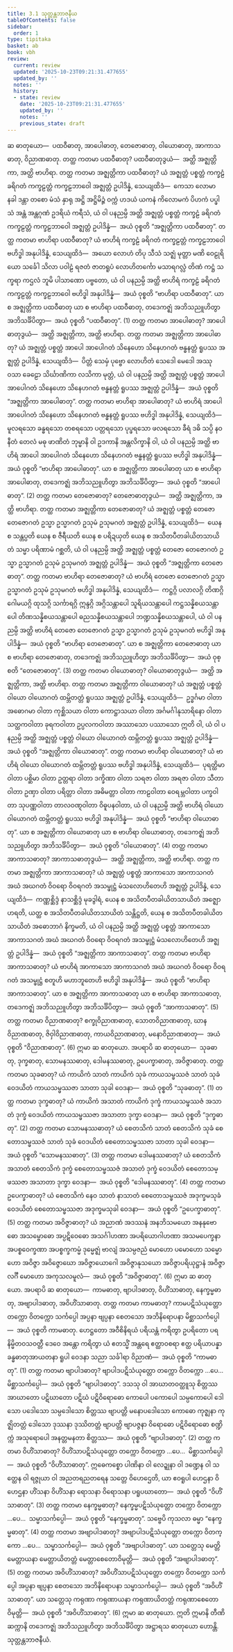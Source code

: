 ```yaml
---
title: 3.1 သုတ္တန္တဘာဇနီယ
tableOfContents: false
sidebar:
  order: 1
type: tipitaka
basket: ab
book: vbh
review:
  current: review
  updated: '2025-10-23T09:21:31.477655'
  updated_by: ''
  notes: ''
  history:
  - state: review
    date: '2025-10-23T09:21:31.477655'
    updated_by: ''
    notes: ''
    previous_state: draft
---
```



<ReviewStatus review={frontmatter.review} showDetails={true} />

<HypothesisAnnotation frontmatter={frontmatter} />

<DynamicBreadcrumb />

<Division number="172" book="vbh" e="ch" v="30" p="84">

<Paragraph number="613" book="vbh">
ဆ ဓာတုယော—  ပထဝီဓာတု, အာပေါဓာတု, တေဇောဓာတု, ဝါယောဓာတု, အာကာသဓာတု, ဝိညာဏဓာတု.
</Paragraph>

</Division>
<Division number="173" book="vbh" e="ch" v="30" p="84">

<Paragraph number="614" book="vbh">
တတ္ထ ကတမာ ပထဝီဓာတု? ပထဝီဓာတုဒွယံ—  အတ္ထိ အဇ္ဈတ္တိကာ, အတ္ထိ ဗာဟိရာ. တတ္ထ ကတမာ အဇ္ဈတ္တိကာ ပထဝီဓာတု? ယံ အဇ္ဈတ္တံ ပစ္စတ္တံ ကက္ခဠံ ခရိဂတံ ကက္ခဠတ္တံ ကက္ခဠဘာဝေါ အဇ္ဈတ္တံ ဥပါဒိန္နံ, သေယျထိဒံ—  ကေသာ လောမာ နခါ ဒန္တာ တစော မံသံ နှာရု အဋ္ဌိ အဋ္ဌိမိဉ္ဇံ ဝက္ကံ ဟဒယံ ယကနံ ကိလောမကံ ပိဟကံ ပပ္ဖါသံ အန္တံ အန္တဂုဏံ ဥဒရိယံ ကရီသံ, ယံ ဝါ ပနညမ္ပိ အတ္ထိ အဇ္ဈတ္တံ ပစ္စတ္တံ ကက္ခဠံ ခရိဂတံ ကက္ခဠတ္တံ ကက္ခဠဘာဝေါ အဇ္ဈတ္တံ ဥပါဒိန္နံ—  အယံ ဝုစ္စတိ “အဇ္ဈတ္တိကာ ပထဝီဓာတု”.
</Paragraph>

<Paragraph number="615" book="vbh">
တတ္ထ ကတမာ ဗာဟိရာ ပထဝီဓာတု? ယံ ဗာဟိရံ ကက္ခဠံ ခရိဂတံ ကက္ခဠတ္တံ ကက္ခဠဘာဝေါ ဗဟိဒ္ဓါ အနုပါဒိန္နံ, သေယျထိဒံ—  အယော လောဟံ တိပု သီသံ သဇ္ဈံ မုတ္တာ မဏိ ဝေဠုရိယော သင်္ခေါ သိလာ ပဝါဠံ ရဇတံ ဇာတရူပံ လောဟိတင်္ကော မသာရဂလ္လံ တိဏံ ကဋ္ဌံ သက္ခရာ ကဌလံ ဘူမိ ပါသာဏော ပဗ္ဗတော, ယံ ဝါ ပနညမ္ပိ အတ္ထိ ဗာဟိရံ ကက္ခဠံ ခရိဂတံ ကက္ခဠတ္တံ ကက္ခဠဘာဝေါ ဗဟိဒ္ဓါ အနုပါဒိန္နံ—  အယံ ဝုစ္စတိ “ဗာဟိရာ ပထဝီဓာတု”. ယာ စ အဇ္ဈတ္တိကာ ပထဝီဓာတု ယာ စ ဗာဟိရာ ပထဝီဓာတု, တဒေကဇ္ဈံ အဘိသညူဟိတွာ အဘိသင်္ခိပိတွာ—  အယံ ဝုစ္စတိ “ပထဝီဓာတု”. (1)
</Paragraph>

</Division>
<Division number="174" book="vbh" e="ch" v="30" p="84">

<Paragraph number="616" book="vbh">
တတ္ထ ကတမာ အာပေါဓာတု? အာပေါဓာတုဒွယံ—  အတ္ထိ အဇ္ဈတ္တိကာ, အတ္ထိ ဗာဟိရာ. တတ္ထ ကတမာ အဇ္ဈတ္တိကာ အာပေါဓာတု? ယံ အဇ္ဈတ္တံ ပစ္စတ္တံ အာပေါ အာပေါဂတံ သိနေဟော သိနေဟဂတံ ဗန္ဓနတ္တံ ရူပဿ အဇ္ဈတ္တံ ဥပါဒိန္နံ, သေယျထိဒံ—  ပိတ္တံ သေမှံ ပုဗ္ဗော လောဟိတံ သေဒေါ မေဒေါ အဿု ဝသာ ခေဠော သိင်္ဃာဏိကာ လသိကာ မုတ္တံ, ယံ ဝါ ပနညမ္ပိ အတ္ထိ အဇ္ဈတ္တံ ပစ္စတ္တံ အာပေါ အာပေါဂတံ သိနေဟော သိနေဟဂတံ ဗန္ဓနတ္တံ ရူပဿ အဇ္ဈတ္တံ ဥပါဒိန္နံ—  အယံ ဝုစ္စတိ “အဇ္ဈတ္တိကာ အာပေါဓာတု”.
</Paragraph>

<Paragraph number="617" book="vbh">
တတ္ထ ကတမာ ဗာဟိရာ အာပေါဓာတု? ယံ ဗာဟိရံ အာပေါ အာပေါဂတံ သိနေဟော သိနေဟဂတံ ဗန္ဓနတ္တံ ရူပဿ ဗဟိဒ္ဓါ အနုပါဒိန္နံ, သေယျထိဒံ—  မူလရသော ခန္ဓရသော တစရသော ပတ္တရသော ပုပ္ဖရသော ဖလရသော ခီရံ ဒဓိ သပ္ပိ နဝနီတံ တေလံ မဓု ဖာဏိတံ ဘုမ္မာနိ ဝါ ဥဒကာနိ အန္တလိက္ခာနိ ဝါ, ယံ ဝါ ပနညမ္ပိ အတ္ထိ ဗာဟိရံ အာပေါ အာပေါဂတံ သိနေဟော သိနေဟဂတံ ဗန္ဓနတ္တံ ရူပဿ ဗဟိဒ္ဓါ အနုပါဒိန္နံ—  အယံ ဝုစ္စတိ “ဗာဟိရာ အာပေါဓာတု”. ယာ စ အဇ္ဈတ္တိကာ အာပေါဓာတု ယာ စ ဗာဟိရာ အာပေါဓာတု, တဒေကဇ္ဈံ အဘိသညူဟိတွာ အဘိသင်္ခိပိတွာ—  အယံ ဝုစ္စတိ “အာပေါဓာတု”. (2)
</Paragraph>

</Division>
<Division number="175" book="vbh" e="ch" v="30" p="85">

<Paragraph number="618" book="vbh">
တတ္ထ ကတမာ တေဇောဓာတု? တေဇောဓာတုဒွယံ—  အတ္ထိ အဇ္ဈတ္တိကာ, အတ္ထိ ဗာဟိရာ. တတ္ထ ကတမာ အဇ္ဈတ္တိကာ တေဇောဓာတု? ယံ အဇ္ဈတ္တံ ပစ္စတ္တံ တေဇော တေဇောဂတံ ဥသ္မာ ဥသ္မာဂတံ ဥသုမံ ဥသုမဂတံ အဇ္ဈတ္တံ ဥပါဒိန္နံ, သေယျထိဒံ—  ယေန စ သန္တပ္ပတိ ယေန စ ဇီရီယတိ ယေန စ ပရိဍယှတိ ယေန စ အသိတပီတခါယိတသာယိတံ သမ္မာ ပရိဏာမံ ဂစ္ဆတိ, ယံ ဝါ ပနညမ္ပိ အတ္ထိ အဇ္ဈတ္တံ ပစ္စတ္တံ တေဇော တေဇောဂတံ ဥသ္မာ ဥသ္မာဂတံ ဥသုမံ ဥသုမဂတံ အဇ္ဈတ္တံ ဥပါဒိန္နံ—  အယံ ဝုစ္စတိ “အဇ္ဈတ္တိကာ တေဇောဓာတု”.
</Paragraph>

<Paragraph number="619" book="vbh">
တတ္ထ ကတမာ ဗာဟိရာ တေဇောဓာတု? ယံ ဗာဟိရံ တေဇော တေဇောဂတံ ဥသ္မာ ဥသ္မာဂတံ ဥသုမံ ဥသုမဂတံ ဗဟိဒ္ဓါ အနုပါဒိန္နံ, သေယျထိဒံ—  ကဋ္ဌဂ္ဂိ ပလာလဂ္ဂိ တိဏဂ္ဂိ ဂေါမယဂ္ဂိ ထုသဂ္ဂိ သင်္ကာရဂ္ဂိ ဣန္ဒဂ္ဂိ အဂ္ဂိသန္တာပေါ သူရိယသန္တာပေါ ကဋ္ဌသန္နိစယသန္တာပေါ တိဏသန္နိစယသန္တာပေါ ဓညသန္နိစယသန္တာပေါ ဘဏ္ဍသန္နိစယသန္တာပေါ, ယံ ဝါ ပနညမ္ပိ အတ္ထိ ဗာဟိရံ တေဇော တေဇောဂတံ ဥသ္မာ ဥသ္မာဂတံ ဥသုမံ ဥသုမဂတံ ဗဟိဒ္ဓါ အနုပါဒိန္နံ—  အယံ ဝုစ္စတိ “ဗာဟိရာ တေဇောဓာတု”. ယာ စ အဇ္ဈတ္တိကာ တေဇောဓာတု ယာ စ ဗာဟိရာ တေဇောဓာတု, တဒေကဇ္ဈံ အဘိသညူဟိတွာ အဘိသင်္ခိပိတွာ—  အယံ ဝုစ္စတိ “တေဇောဓာတု”. (3)
</Paragraph>

</Division>
<Division number="176" book="vbh" e="ch" v="30" p="86">

<Paragraph number="620" book="vbh">
တတ္ထ ကတမာ ဝါယောဓာတု? ဝါယောဓာတုဒွယံ—  အတ္ထိ အဇ္ဈတ္တိကာ, အတ္ထိ ဗာဟိရာ. တတ္ထ ကတမာ အဇ္ဈတ္တိကာ ဝါယောဓာတု? ယံ အဇ္ဈတ္တံ ပစ္စတ္တံ ဝါယော ဝါယောဂတံ ထမ္ဘိတတ္တံ ရူပဿ အဇ္ဈတ္တံ ဥပါဒိန္နံ, သေယျထိဒံ—  ဥဒ္ဓင်္ဂမာ ဝါတာ အဓောဂမာ ဝါတာ ကုစ္ဆိသယာ ဝါတာ ကောဋ္ဌာသယာ ဝါတာ အင်္ဂမင်္ဂါနုသာရိနော ဝါတာ သတ္ထကဝါတာ ခုရကဝါတာ ဥပ္ပလကဝါတာ အဿာသော ပဿာသော ဣတိ ဝါ, ယံ ဝါ ပနညမ္ပိ အတ္ထိ အဇ္ဈတ္တံ ပစ္စတ္တံ ဝါယော ဝါယောဂတံ ထမ္ဘိတတ္တံ ရူပဿ အဇ္ဈတ္တံ ဥပါဒိန္နံ—  အယံ ဝုစ္စတိ “အဇ္ဈတ္တိကာ ဝါယောဓာတု”.
</Paragraph>

<Paragraph number="621" book="vbh">
တတ္ထ ကတမာ ဗာဟိရာ ဝါယောဓာတု? ယံ ဗာဟိရံ ဝါယော ဝါယောဂတံ ထမ္ဘိတတ္တံ ရူပဿ ဗဟိဒ္ဓါ အနုပါဒိန္နံ, သေယျထိဒံ—  ပုရတ္ထိမာ ဝါတာ ပစ္ဆိမာ ဝါတာ ဥတ္တရာ ဝါတာ ဒက္ခိဏာ ဝါတာ သရဇာ ဝါတာ အရဇာ ဝါတာ သီတာ ဝါတာ ဥဏှာ ဝါတာ ပရိတ္တာ ဝါတာ အဓိမတ္တာ ဝါတာ ကာဠဝါတာ ဝေရမ္ဘဝါတာ ပက္ခဝါတာ သုပဏ္ဏဝါတာ တာလဝဏ္ဋဝါတာ ဝိဓူပနဝါတာ, ယံ ဝါ ပနညမ္ပိ အတ္ထိ ဗာဟိရံ ဝါယော ဝါယောဂတံ ထမ္ဘိတတ္တံ ရူပဿ ဗဟိဒ္ဓါ အနုပါဒိန္နံ—  အယံ ဝုစ္စတိ “ဗာဟိရာ ဝါယောဓာတု”. ယာ စ အဇ္ဈတ္တိကာ ဝါယောဓာတု ယာ စ ဗာဟိရာ ဝါယောဓာတု, တဒေကဇ္ဈံ အဘိသညူဟိတွာ အဘိသင်္ခိပိတွာ—  အယံ ဝုစ္စတိ “ဝါယောဓာတု”. (4)
</Paragraph>

</Division>
<Division number="177" book="vbh" e="ch" v="30" p="86">

<Paragraph number="622" book="vbh">
တတ္ထ ကတမာ အာကာသဓာတု? အာကာသဓာတုဒွယံ—  အတ္ထိ အဇ္ဈတ္တိကာ, အတ္ထိ ဗာဟိရာ. တတ္ထ ကတမာ အဇ္ဈတ္တိကာ အာကာသဓာတု? ယံ အဇ္ဈတ္တံ ပစ္စတ္တံ အာကာသော အာကာသဂတံ အဃံ အဃဂတံ ဝိဝရော ဝိဝရဂတံ အသမ္ဖုဋ္ဌံ မံသလောဟိတေဟိ အဇ္ဈတ္တံ ဥပါဒိန္နံ, သေယျထိဒံ—  ကဏ္ဏစ္ဆိဒ္ဒံ နာသစ္ဆိဒ္ဒံ မုခဒွါရံ, ယေန စ အသိတပီတခါယိတသာယိတံ အဇ္ဈောဟရတိ, ယတ္ထ စ အသိတပီတခါယိတသာယိတံ သန္တိဋ္ဌတိ, ယေန စ အသိတပီတခါယိတသာယိတံ အဓောဘာဂံ နိက္ခမတိ, ယံ ဝါ ပနညမ္ပိ အတ္ထိ အဇ္ဈတ္တံ ပစ္စတ္တံ အာကာသော အာကာသဂတံ အဃံ အဃဂတံ ဝိဝရော ဝိဝရဂတံ အသမ္ဖုဋ္ဌံ မံသလောဟိတေဟိ အဇ္ဈတ္တံ ဥပါဒိန္နံ—  အယံ ဝုစ္စတိ “အဇ္ဈတ္တိကာ အာကာသဓာတု”.
</Paragraph>

<Paragraph number="623" book="vbh">
တတ္ထ ကတမာ ဗာဟိရာ အာကာသဓာတု? ယံ ဗာဟိရံ အာကာသော အာကာသဂတံ အဃံ အဃဂတံ ဝိဝရော ဝိဝရဂတံ အသမ္ဖုဋ္ဌံ စတူဟိ မဟာဘူတေဟိ ဗဟိဒ္ဓါ အနုပါဒိန္နံ—  အယံ ဝုစ္စတိ “ဗာဟိရာ အာကာသဓာတု”. ယာ စ အဇ္ဈတ္တိကာ အာကာသဓာတု ယာ စ ဗာဟိရာ အာကာသဓာတု, တဒေကဇ္ဈံ အဘိသညူဟိတွာ အဘိသင်္ခိပိတွာ—  အယံ ဝုစ္စတိ “အာကာသဓာတု”. (5)
</Paragraph>

</Division>
<Division number="178" book="vbh" e="ch" v="30" p="87">

<Paragraph number="624" book="vbh">
တတ္ထ ကတမာ ဝိညာဏဓာတု? စက္ခုဝိညာဏဓာတု, သောတဝိညာဏဓာတု, ဃာနဝိညာဏဓာတု, ဇိဝှါဝိညာဏဓာတု, ကာယဝိညာဏဓာတု, မနောဝိညာဏဓာတု—  အယံ ဝုစ္စတိ “ဝိညာဏဓာတု”. (6)

</Paragraph>
</Division>

<Paragraph number="625" type="center" book="vbh">
ဣမာ ဆ ဓာတုယော.


</Paragraph>

<Division number="179" book="vbh" e="ch" v="30" p="87">

<Paragraph number="626" book="vbh">
အပရာပိ ဆ ဓာတုယော—  သုခဓာတု, ဒုက္ခဓာတု, သောမနဿဓာတု, ဒေါမနဿဓာတု, ဥပေက္ခာဓာတု, အဝိဇ္ဇာဓာတု.
</Paragraph>

</Division>
<Division number="180" book="vbh" e="ch" v="30" p="87">

<Paragraph number="627" book="vbh">
တတ္ထ ကတမာ သုခဓာတု? ယံ ကာယိကံ သာတံ ကာယိကံ သုခံ ကာယသမ္ဖဿဇံ သာတံ သုခံ ဝေဒယိတံ ကာယသမ္ဖဿဇာ သာတာ သုခါ ဝေဒနာ—  အယံ ဝုစ္စတိ “သုခဓာတု”. (1)
</Paragraph>

<Paragraph number="628" book="vbh">
တတ္ထ ကတမာ ဒုက္ခဓာတု? ယံ ကာယိကံ အသာတံ ကာယိကံ ဒုက္ခံ ကာယသမ္ဖဿဇံ အသာတံ ဒုက္ခံ ဝေဒယိတံ ကာယသမ္ဖဿဇာ အသာတာ ဒုက္ခာ ဝေဒနာ—  အယံ ဝုစ္စတိ “ဒုက္ခဓာတု”. (2)
</Paragraph>

<Paragraph number="629" book="vbh">
တတ္ထ ကတမာ သောမနဿဓာတု? ယံ စေတသိကံ သာတံ စေတသိကံ သုခံ စေတောသမ္ဖဿဇံ သာတံ သုခံ ဝေဒယိတံ စေတောသမ္ဖဿဇာ သာတာ သုခါ ဝေဒနာ—  အယံ ဝုစ္စတိ “သောမနဿဓာတု”. (3)
</Paragraph>

<Paragraph number="630" book="vbh">
တတ္ထ ကတမာ ဒေါမနဿဓာတု? ယံ စေတသိကံ အသာတံ စေတသိကံ ဒုက္ခံ စေတောသမ္ဖဿဇံ အသာတံ ဒုက္ခံ ဝေဒယိတံ စေတောသမ္ဖဿဇာ အသာတာ ဒုက္ခာ ဝေဒနာ—  အယံ ဝုစ္စတိ “ဒေါမနဿဓာတု”. (4)
</Paragraph>

<Paragraph number="631" book="vbh">
တတ္ထ ကတမာ ဥပေက္ခာဓာတု? ယံ စေတသိကံ နေဝ သာတံ နာသာတံ စေတောသမ္ဖဿဇံ အဒုက္ခမသုခံ ဝေဒယိတံ စေတောသမ္ဖဿဇာ အဒုက္ခမသုခါ ဝေဒနာ—  အယံ ဝုစ္စတိ “ဥပေက္ခာဓာတု”. (5)
</Paragraph>

<Paragraph number="632" book="vbh">
တတ္ထ ကတမာ အဝိဇ္ဇာဓာတု? ယံ အညာဏံ အဒဿနံ အနဘိသမယော အနနုဗောဓော အသမ္ဗောဓော အပ္ပဋိဝေဓော အသင်္ဂါဟဏာ အပရိယောဂါဟဏာ အသမပေက္ခနာ အပစ္စဝေက္ခဏာ အပစ္စက္ခကမ္မံ ဒုမ္မေဇ္ဈံ ဗာလျံ အသမ္ပဇညံ မောဟော ပမောဟော သမ္မောဟော အဝိဇ္ဇာ အဝိဇ္ဇောဃော အဝိဇ္ဇာယောဂေါ အဝိဇ္ဇာနုသယော အဝိဇ္ဇာပရိယုဋ္ဌာနံ အဝိဇ္ဇာလင်္ဂီ မောဟော အကုသလမူလံ—  အယံ ဝုစ္စတိ “အဝိဇ္ဇာဓာတု”. (6)

</Paragraph>
</Division>

<Paragraph number="633" type="center" book="vbh">
ဣမာ ဆ ဓာတုယော.


</Paragraph>

<Division number="181" book="vbh" e="ch" v="30" p="88">

<Paragraph number="634" book="vbh">
အပရာပိ ဆ ဓာတုယော—  ကာမဓာတု, ဗျာပါဒဓာတု, ဝိဟိံသာဓာတု, နေက္ခမ္မဓာတု, အဗျာပါဒဓာတု, အဝိဟိံသာဓာတု.
</Paragraph>

</Division>
<Division number="182" book="vbh" e="ch" v="30" p="88">

<Paragraph number="635" book="vbh">
တတ္ထ ကတမာ ကာမဓာတု? ကာမပဋိသံယုတ္တော တက္ကော ဝိတက္ကော သင်္ကပ္ပေါ အပ္ပနာ ဗျပ္ပနာ စေတသော အဘိနိရောပနာ မိစ္ဆာသင်္ကပ္ပေါ—  အယံ ဝုစ္စတိ ကာမဓာတု. ဟေဋ္ဌတော အဝီစိနိရယံ ပရိယန္တံ ကရိတွာ ဥပရိတော ပရနိမ္မိတဝသဝတ္တီ ဒေဝေ အန္တော ကရိတွာ ယံ ဧတသ္မိံ အန္တရေ ဧတ္ထာဝစရာ ဧတ္ထ ပရိယာပန္နာ ခန္ဓဓာတုအာယတနာ ရူပါ ဝေဒနာ သညာ သင်္ခါရာ ဝိညာဏံ—  အယံ ဝုစ္စတိ “ကာမဓာတု”. (1)
</Paragraph>

<Paragraph number="636" book="vbh">
တတ္ထ ကတမာ ဗျာပါဒဓာတု? ဗျာပါဒပဋိသံယုတ္တော တက္ကော ဝိတက္ကော …ပေ…  မိစ္ဆာသင်္ကပ္ပေါ—  အယံ ဝုစ္စတိ “ဗျာပါဒဓာတု”. ဒသသု ဝါ အာဃာတဝတ္ထူသု စိတ္တဿ အာဃာတော ပဋိဃာတော ပဋိဃံ ပဋိဝိရောဓော ကောပေါ ပကောပေါ သမ္ပကောပေါ ဒေါသော ပဒေါသော သမ္ပဒေါသော စိတ္တဿ ဗျာပတ္တိ မနောပဒေါသော ကောဓော ကုဇ္ဈနာ ကုဇ္ဈိတတ္တံ ဒေါသော ဒုဿနာ ဒုဿိတတ္တံ ဗျာပတ္တိ ဗျာပဇ္ဇနာ ဝိရောဓော ပဋိဝိရောဓော စဏ္ဍိက္ကံ အသုရောပေါ အနတ္တမနတာ စိတ္တဿ—  အယံ ဝုစ္စတိ “ဗျာပါဒဓာတု”. (2)
</Paragraph>

<Paragraph number="637" book="vbh">
တတ္ထ ကတမာ ဝိဟိံသာဓာတု? ဝိဟိံသာပဋိသံယုတ္တော တက္ကော ဝိတက္ကော …ပေ…  မိစ္ဆာသင်္ကပ္ပေါ—  အယံ ဝုစ္စတိ “ဝိဟိံသာဓာတု”. ဣဓေကစ္စော ပါဏိနာ ဝါ လေဍ္ဍုနာ ဝါ ဒဏ္ဍေန ဝါ သတ္ထေန ဝါ ရဇ္ဇုယာ ဝါ အညတရညတရေန သတ္တေ ဝိဟေဌေတိ, ယာ ဧဝရူပါ ဟေဌနာ ဝိဟေဌနာ ဟိံသနာ ဝိဟိံသနာ ရောသနာ ဝိရောသနာ ပရူပဃာတော—  အယံ ဝုစ္စတိ “ဝိဟိံသာဓာတု”. (3)
</Paragraph>

<Paragraph number="638" book="vbh">
တတ္ထ ကတမာ နေက္ခမ္မဓာတု? နေက္ခမ္မပဋိသံယုတ္တော တက္ကော ဝိတက္ကော …ပေ…  သမ္မာသင်္ကပ္ပေါ—  အယံ ဝုစ္စတိ “နေက္ခမ္မဓာတု”. သဗ္ဗေပိ ကုသလာ ဓမ္မာ “နေက္ခမ္မဓာတု”. (4)
</Paragraph>

<Paragraph number="639" book="vbh">
တတ္ထ ကတမာ အဗျာပါဒဓာတု? အဗျာပါဒပဋိသံယုတ္တော တက္ကော ဝိတက္ကော …ပေ…  သမ္မာသင်္ကပ္ပေါ—  အယံ ဝုစ္စတိ “အဗျာပါဒဓာတု”. ယာ သတ္တေသု မေတ္တိ မေတ္တာယနာ မေတ္တာယိတတ္တံ မေတ္တာစေတောဝိမုတ္တိ—  အယံ ဝုစ္စတိ “အဗျာပါဒဓာတု”. (5)
</Paragraph>

<Paragraph number="640" book="vbh">
တတ္ထ ကတမာ အဝိဟိံသာဓာတု? အဝိဟိံသာပဋိသံယုတ္တော တက္ကော ဝိတက္ကော သင်္ကပ္ပေါ အပ္ပနာ ဗျပ္ပနာ စေတသော အဘိနိရောပနာ သမ္မာသင်္ကပ္ပေါ—  အယံ ဝုစ္စတိ “အဝိဟိံသာဓာတု”. ယာ သတ္တေသု ကရုဏာ ကရုဏာယနာ ကရုဏာယိတတ္တံ ကရုဏာစေတောဝိမုတ္တိ—  အယံ ဝုစ္စတိ “အဝိဟိံသာဓာတု”. (6)

</Paragraph>
</Division>

<Paragraph number="641" type="center" book="vbh">
ဣမာ ဆ ဓာတုယော.


</Paragraph>

<Paragraph number="642" book="vbh">
ဣတိ ဣမာနိ တီဏိ ဆက္ကာနိ တဒေကဇ္ဈံ အဘိသညူဟိတွာ အဘိသင်္ခိပိတွာ အဋ္ဌာရသ ဓာတုယော ဟောန္တိ.

</Paragraph>

<Paragraph number="643" type="center" book="vbh">
သုတ္တန္တဘာဇနီယံ.
</Paragraph>